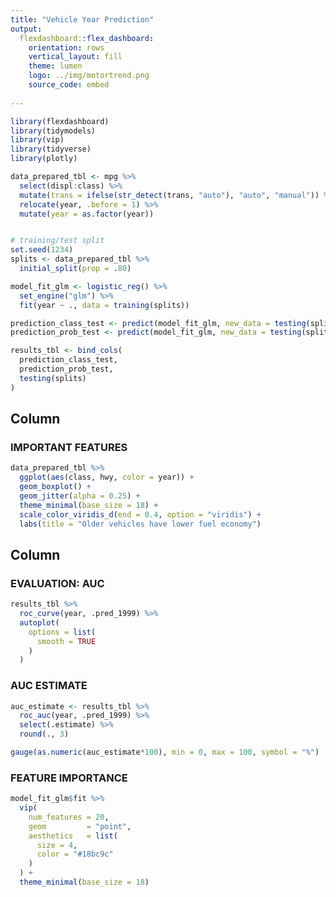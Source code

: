 ```yaml
---
title: "Vehicle Year Prediction"
output: 
  flexdashboard::flex_dashboard:
    orientation: rows
    vertical_layout: fill
    theme: lumen
    logo: ../img/motortrend.png
    source_code: embed
    
---
```


```r
library(flexdashboard)
library(tidymodels)
library(vip)
library(tidyverse)
library(plotly)

```



```r
data_prepared_tbl <- mpg %>% 
  select(displ:class) %>% 
  mutate(trans = ifelse(str_detect(trans, "auto"), "auto", "manual")) %>% 
  relocate(year, .before = 1) %>% 
  mutate(year = as.factor(year))


# training/test split
set.seed(1234)
splits <- data_prepared_tbl %>% 
  initial_split(prop = .80)


```


```r
model_fit_glm <- logistic_reg() %>% 
  set_engine("glm") %>% 
  fit(year ~ ., data = training(splits))

prediction_class_test <- predict(model_fit_glm, new_data = testing(splits), type = "class")
prediction_prob_test <- predict(model_fit_glm, new_data = testing(splits), type = "prob")

results_tbl <- bind_cols(
  prediction_class_test,
  prediction_prob_test,
  testing(splits)
)

```




Column {data-height=600}
-----------------------------------------------------------------------

### IMPORTANT FEATURES

```r
data_prepared_tbl %>% 
  ggplot(aes(class, hwy, color = year)) +
  geom_boxplot() +
  geom_jitter(alpha = 0.25) +
  theme_minimal(base_size = 18) +
  scale_color_viridis_d(end = 0.4, option = "viridis") +
  labs(title = "Older vehicles have lower fuel economy")

```


Column {data-height=400}
-----------------------------------------------------------------------

### EVALUATION: AUC

```r
results_tbl %>% 
  roc_curve(year, .pred_1999) %>% 
  autoplot(
    options = list(
      smooth = TRUE 
    )
  )


```


### AUC ESTIMATE

```r
auc_estimate <- results_tbl %>% 
  roc_auc(year, .pred_1999) %>% 
  select(.estimate) %>% 
  round(., 3)

gauge(as.numeric(auc_estimate*100), min = 0, max = 100, symbol = "%")


```



### FEATURE IMPORTANCE

```r
model_fit_glm$fit %>% 
  vip(
    num_features = 20,
    geom         = "point",
    aesthetics   = list(
      size = 4,
      color = "#18bc9c"
    )
  ) +
  theme_minimal(base_size = 18)


```





